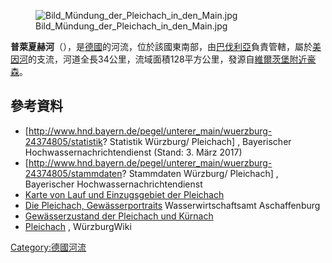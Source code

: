 {{No footnotes|time=2020-12-10T03:31:15+00:00}}
{{Coord|49|47|57.5|N|9|55|23.5|E|display=title}}
[[Image:Bild_Mündung_der_Pleichach_in_den_Main.jpg|right]]

'''普萊夏赫河'''（{{lang-de|Pleichach}}），是[[德國|德國]]的河流，位於該國東南部，由[[巴伐利亞|巴伐利亞]]負責管轄，屬於[[美因河|美因河]]的支流，河道全長34公里，流域面積128平方公里，發源自[[維爾茨堡附近豪森|維爾茨堡附近豪森]]。

==參考資料==
* [http://www.hnd.bayern.de/pegel/unterer_main/wuerzburg-24374805/statistik? Statistik Würzburg/ Pleichach] {{Wayback|url=http://www.hnd.bayern.de/pegel/unterer_main/wuerzburg-24374805/statistik |date=20170611171205 }}, Bayerischer Hochwassernachrichtendienst (Stand: 3. März 2017)
* [http://www.hnd.bayern.de/pegel/unterer_main/wuerzburg-24374805/stammdaten? Stammdaten Würzburg/ Pleichach] {{Wayback|url=http://www.hnd.bayern.de/pegel/unterer_main/wuerzburg-24374805/stammdaten |date=20171019162818 }}, Bayerischer Hochwassernachrichtendienst
* [https://v.bayern.de/HdPtw Karte von Lauf und Einzugsgebiet der Pleichach]
* [http://www.wwa-ab.bayern.de/fluesse_seen/gewaesserportraits/pleichach/index.htm Die Pleichach, Gewässerportraits] {{Wayback|url=http://www.wwa-ab.bayern.de/fluesse_seen/gewaesserportraits/pleichach/index.htm |date=20170614180459 }} Wasserwirtschaftsamt Aschaffenburg
* [https://georg-rosenthal.de/workspace/media/static/antwort-pleichach_kuernach-57a0a0656733e.pdf Gewässerzustand der Pleichach und Kürnach] {{Wayback|url=https://georg-rosenthal.de/workspace/media/static/antwort-pleichach_kuernach-57a0a0656733e.pdf |date=20170304041725 }}
* [http://wuerzburgwiki.de/wiki/Pleichach Pleichach] {{Wayback|url=http://wuerzburgwiki.de/wiki/Pleichach |date=20191107104118 }}, WürzburgWiki

{{Germany-geo-stub}}
[[Category:德國河流|Category:德國河流]]